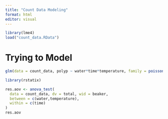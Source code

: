```yaml
---
title: "Count Data Modeling"
format: html
editor: visual
---
```


```r
library(lme4)
load("count_data.RData")
```

# Trying to Model

```r
glm(data = count_data, polyp ~ water*time*temperature, family = poisson())
```

```r
library(rstatix)
```

```r
res.aov <- anova_test(
  data = count_data, dv = total, wid = beaker,
  between = c(water,temperature),
  within = c(time)
)
res.aov
```
